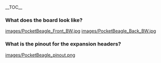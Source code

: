 __TOC__
===What does the board look like?===
[[images/PocketBeagle_Front_BW.jpg]]
[[images/PocketBeagle_Back_BW.jpg]]

===What is the pinout for the expansion headers?===
[[images/PocketBeagle_pinout.png]]
